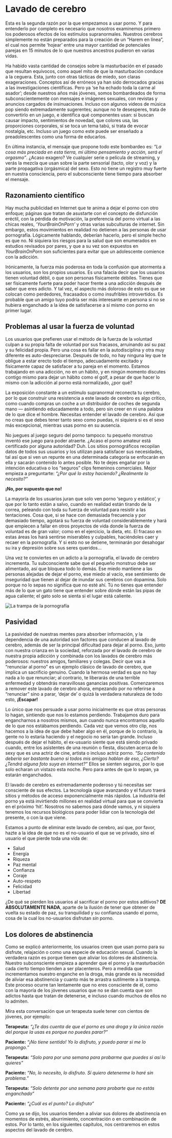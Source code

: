 # Lavado de cerebro {#lavado-de-cerebro}

Esta es la segunda razón por la que empezamos a usar porno. Y para entenderlo por completo es necesario que nosotros examinemos primero los poderosos efectos de los estímulos supranormales. Nuestros cerebros simplemente no están preparados para la creación de un “Harem en línea”, el cual nos permite ‘hojear’ entre una mayor cantidad de potenciales parejas en 15 minutos de lo que nuestros ancestros pudieron en varias vidas.

Ha habido vasta cantidad de consejos sobre la masturbación en el pasado que resultan equívocos, como aquel mito de que la masturbación conduce a la ceguera. Esta, junto con otras tácticas de miedo, son claras exageraciones. Conceptos así de erróneos ya han sido derrocados gracias a las investigaciones científicas. Pero ya ‘se ha echado toda la carne al asador’; desde nuestros años más jóvenes, somos bombardeados de forma subconscientemente con mensajes e imágenes sexuales, con revistas y anuncios cargados de insinuaciones. Incluso con algunos videos de música pop siendo extremadamente sugerentes; aunque no te desesperes, trata de convertirlo en un juego, e identifica qué componentes usan: si buscan causar impacto, sentimientos de novedad, que colores usa, las proporciones corporales, sí se toca un tema tabú, si trata de evocar nostalgia, etc. Incluso un juego como este puede ser enseñado a preadolescentes como una forma de educarlos.

En última instancia, el mensaje que propone todo este bombardeo es: _“La cosa más preciada en esta tierra, mi último pensamiento y acción, será el orgasmo”_. ¿Acaso exagero? Ve cualquier serie o película de streaming, y verás la mezcla que usan sobre la parte sensorial (tacto, olor y voz) y la parte propagativa (orgásmica) del sexo. Esto no tiene un registro muy fuerte en nuestra consciencia, pero el subconsciente tiene tiempo para absorber el mensaje.

## Razonamiento científico

Hay mucha publicidad en Internet que te anima a dejar el porno con otro enfoque; páginas que tratan de asustarte con el concepto de disfunción eréctil, con la pérdida de motivación, la preferencia del porno virtual a las chicas reales, _‘YourBrainOnPorn’_ y otras varias subculturas de internet. Sin embargo, estos movimientos en realidad no detienen a las personas de usar pornografía. Lógicamente hablando, deberían hacerlo, pero el simple hecho es que no. Ni siquiera los riesgos para la salud que son enumerados en estudios revisados por pares, y que a su vez son expuestos en _YourBrainOnPorn_ son suficientes para evitar que un adolescente comience con la adicción.

Irónicamente, la fuerza más poderosa en toda la confusión que atormenta a los usuarios, son los propios usuarios. Es una falacia decir que los usuarios tienen voluntad débil, o que son personas físicamente débiles. Tienes que ser físicamente fuerte para poder hacer frente a una adicción después de saber que eres adicto. Y tal vez, el aspecto más doloroso de esto es que se colocan como perdedores, fracasados o como insufribles introvertidos. Es probable que un amigo tuyo podría ser más interesante en persona si no se hubiera enganchado a la idea de satisfacerse a sí mismo con porno en primer lugar. 

## Problemas al usar la fuerza de voluntad

Los usuarios que prefieren usar el método de la fuerza de la voluntad culpan a su propia falta de voluntad por sus fracasos, arruinando así su paz y su felicidad propia. Pero una cosa es fallar en la autodisciplina y otra muy diferente es auto-despreciarse. Después de todo, no hay ninguna ley que te obligue a estar erecto todo el tiempo, adecuadamente excitado y físicamente capaz de satisfacer a tu pareja en el momento. Estamos trabajando en una adicción, no en un hábito, y en ningún momento discutes contigo mismo para dejar un hábito como el golf, a pesar de que hacer lo mismo con la adicción al porno está normalizado, ¿por qué?

La exposición constante a un estímulo supranormal reconecta tu cerebro, por lo que construir una resistencia a este lavado de cerebro es algo crítico, como cuando compras un coche a un distribuidor de coches de segunda mano — asintiendo educadamente a todo, pero sin creer en ni una palabra de lo que dice el hombre. Necesitas entender el lavado de cerebro. Así que no creas que debes tener tanto sexo como puedas, ni siquiera si es el sexo más excepcional, mientras usas porno en su ausencia.

No juegues al juego seguro del porno tampoco: tu pequeño monstruo inventó ese juego para poder atraerte. ¿Acaso el porno amateur está certificado por alguna autoridad? Duh. Los sitios pornográficos recopilan datos de todos sus usuarios y los utilizan para satisfacer sus necesidades, tal así que si ven un repunte en una determinada categoría se enfocarán en ella y sacarán contenido lo antes posible. No te dejes engañar por la intención educativa o los "seguros" clips femeninos comerciales. Mejor empieza a preguntarte: _"¿Por qué lo estoy haciendo? ¿Realmente lo necesito?"_

**¡No, por supuesto que no!**
 
La mayoría de los usuarios juran que solo ven porno ‘seguro y estático’, y que por lo tanto están a salvo, cuando en realidad están tirando de la correa, peleando con toda su fuerza de voluntad para resistir a las tentaciones. Cosa que, si se hace con demasiada frecuencia y por demasiado tiempo, agotará su fuerza de voluntad considerablemente y hará que empiecen a fallar en otros proyectos de vida donde la fuerza de voluntad es de gran valor; como en el ejercicio, la dieta, etc. El fracaso en estas áreas los hará sentirse miserables y culpables, haciéndoles caer y recaer en la pornografía. Y si esto no se detiene, terminarán por desahogar su ira y depresión sobre sus seres queridos…

Una vez te conviertes en un adicto a la pornografía, el lavado de cerebro incrementa. Tu subconsciente sabe que el pequeño monstruo debe ser alimentado, así que bloquea todo lo demás. Ese miedo mantiene a las personas alejadas de dejar el porno, ese miedo al vacío, ese sentimiento de inseguridad que tienen al dejar de inundar sus cerebros con dopamina. Solo porque no lo sepas no significa que no esté ahí. Tú no tienes que entender más de lo que un gato tiene que entender sobre dónde están las pipas de agua caliente; el gato solo se sienta si el lugar está caliente. 

![La trampa de la pornografía](img-la-trampa.png)\

## Pasividad {#pasividad}

La pasividad de nuestras mentes para absorber información, y la dependencia de una autoridad son factores que conducen al lavado de cerebro, además de ser la principal dificultad para dejar al porno. Eso, junto con nuestra crianza en la sociedad, reforzada por el lavado de cerebro de nuestra propia adicción y combinada con los lavados de cerebro más poderosos: nuestros amigos, familiares y colegas. Decir que vas a "renunciar al porno" es un ejemplo clásico de lavado de cerebro, que implica un sacrificio genuino. Cuando la hermosa verdad es que no hay nada a lo que renunciar; al contrario, te liberarás de una terrible enfermedad y obtendrás maravillosas ganancias positivas. Comenzaremos a remover este lavado de cerebro ahora, empezando por no referirse a "renunciar" sino a parar, ‘dejar de’ o quizá la verdadera naturaleza de todo esto, **¡Escapar!**

Lo único que nos persuade a usar porno inicialmente es que otras personas lo hagan, sintiendo que nos lo estamos perdiendo. Trabajamos duro para engancharnos a nosotros mismos, aun cuando nunca encontramos aquello de lo que nos estábamos perdiendo. Cada vez que vemos otro clip, nos hacemos a la idea de que debe haber algo en él, porque de lo contrario, la gente no lo estaría haciendo y el negocio no sería tan grande. Incluso después de dejar el hábito, el ex-usuario siente que está siendo privado cuando, entre los asistentes de una reunión o fiesta, discuten acerca de lo sexy que es una actriz de cine, artista o incluso actriz porno. _“Su contenido debería ser bastante bueno si todos mis amigos hablan de eso, ¿Cierto? ¿Tendrá alguna foto suya en internet?”_ Ellos se sienten seguros, por lo que solo echaran un vistazo esta noche. Pero para antes de que lo sepan, ya estarán enganchados.

El lavado de cerebro es extremadamente poderoso y tú necesitas ser consciente de sus efectos. La tecnología sigue avanzando y el futuro traerá sitios y métodos de acceso exponencialmente más rápidos. La industria del porno ya está invirtiendo millones en realidad virtual para que se convierta en el próximo ‘hit’. Nosotros no sabemos para dónde vamos, y ni siquiera tenemos los recursos biológicos para poder lidiar con la tecnología del presente, o con la que viene.

Estamos a punto de eliminar este lavado de cerebro, así que, por favor, hazte a la idea de que no es el no-usuario el que se ve privado, sino el usuario el que pierde toda una vida de:

* Salud
* Energía
* Riqueza
* Paz mental
* Confianza
* Coraje
* Auto-respeto
* Felicidad
* Libertad

¿De qué se pierden los usuarios al sacrificar el porno por estos aditivos? **DE ABSOLUTAMENTE NADA**, aparte de la ilusión de tener que obtener de vuelta su estado de paz, su tranquilidad y su confianza usando el porno, cosa de la cual los no-usuarios disfrutan _sin_ porno.

## Los dolores de abstinencia

Como se explicó anteriormente, los usuarios creen que usan porno para su disfrute, relajación o como una especie de educación sexual. Cuando la verdadera razón es porque tienen que aliviar los dolores de abstinencia. Nuestro subconsciente empieza a aprender que el porno y la masturbación cada cierto tiempo tienden a ser placenteros. Pero a medida que incrementamos nuestro enganche en la droga, más grande es la necesidad de aliviar esa abstinencia y cuanto más te arrastra sutilmente a la trampa. Este proceso ocurre tan lentamente que no eres consciente de él, como con la mayoría de los jóvenes usuarios que no se dan cuenta que son adictos hasta que tratan de detenerse, e incluso cuando muchos de ellos no lo admiten.

Mira esta conversación que un terapeuta suele tener con cientos de jóvenes, por ejemplo:

**Terapeuta:** _“¿Te das cuenta de que el porno es una droga y la única razón del porque la usas es porque no puedes parar?”_

**Paciente:** _“¡No tiene sentido! Yo lo disfruto, y puedo parar si me lo propongo.”_

**Terapeuta:** _“Solo para por una semana para probarme que puedes si así lo quieres”_

**Paciente:** _“No, lo necesito, lo disfruto. Sí quiero detenerme lo haré sin problema.”_

**Terapeuta:** _“Solo detente por una semana para probarte que no estás enganchado”_

**Paciente:** _“¿Cuál es el punto? Lo disfruto”_

Como ya se dijo, los usuarios tienden a aliviar sus dolores de abstinencia en momentos de estrés, aburrimiento, concentración o en combinación de estos. Por lo tanto, en los siguientes capítulos, nos centraremos en estos aspectos del lavado de cerebro.
